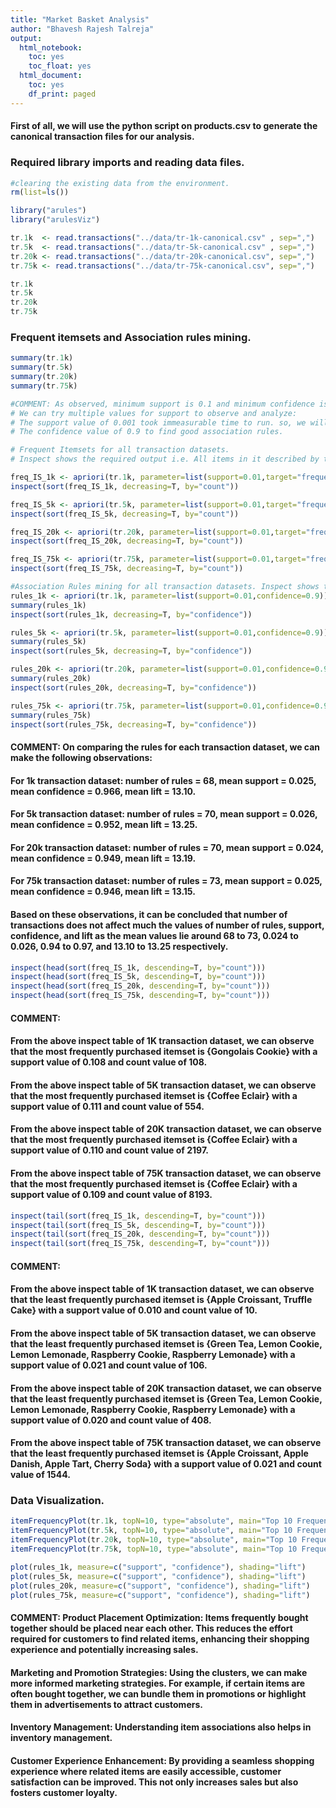 ```yaml
---
title: "Market Basket Analysis"
author: "Bhavesh Rajesh Talreja"
output:
  html_notebook:
    toc: yes
    toc_float: yes
  html_document:
    toc: yes
    df_print: paged
---
```


#### First of all, we will use the python script on products.csv to generate the canonical transaction files for our analysis.

### Required library imports and reading data files.

```r

#clearing the existing data from the environment.
rm(list=ls())

library("arules")
library("arulesViz")

tr.1k  <- read.transactions("../data/tr-1k-canonical.csv" , sep=",")
tr.5k  <- read.transactions("../data/tr-5k-canonical.csv" , sep=",")
tr.20k <- read.transactions("../data/tr-20k-canonical.csv", sep=",")
tr.75k <- read.transactions("../data/tr-75k-canonical.csv", sep=",")

tr.1k
tr.5k
tr.20k
tr.75k

```
### Frequent itemsets and Association rules mining.

```r

summary(tr.1k)
summary(tr.5k)
summary(tr.20k)
summary(tr.75k)

#COMMENT: As observed, minimum support is 0.1 and minimum confidence is 0.8.
# We can try multiple values for support to observe and analyze:
# The support value of 0.001 took immeasurable time to run. so, we will try with 0.01.
# The confidence value of 0.9 to find good association rules.

# Frequent Itemsets for all transaction datasets.
# Inspect shows the required output i.e. All items in it described by the product name and along with it, the support of that itemset.

freq_IS_1k <- apriori(tr.1k, parameter=list(support=0.01,target="frequent itemsets"))
inspect(sort(freq_IS_1k, decreasing=T, by="count"))

freq_IS_5k <- apriori(tr.5k, parameter=list(support=0.01,target="frequent itemsets"))
inspect(sort(freq_IS_5k, decreasing=T, by="count"))

freq_IS_20k <- apriori(tr.20k, parameter=list(support=0.01,target="frequent itemsets"))
inspect(sort(freq_IS_20k, decreasing=T, by="count"))

freq_IS_75k <- apriori(tr.75k, parameter=list(support=0.01,target="frequent itemsets"))
inspect(sort(freq_IS_75k, decreasing=T, by="count"))

#Association Rules mining for all transaction datasets. Inspect shows the required output i.e. for each rule: the antecedent, the consequent, the support of the rule, the confidence of the rule.
rules_1k <- apriori(tr.1k, parameter=list(support=0.01,confidence=0.9))
summary(rules_1k)
inspect(sort(rules_1k, decreasing=T, by="confidence"))

rules_5k <- apriori(tr.5k, parameter=list(support=0.01,confidence=0.9))
summary(rules_5k)
inspect(sort(rules_5k, decreasing=T, by="confidence"))

rules_20k <- apriori(tr.20k, parameter=list(support=0.01,confidence=0.9))
summary(rules_20k)
inspect(sort(rules_20k, decreasing=T, by="confidence"))

rules_75k <- apriori(tr.75k, parameter=list(support=0.01,confidence=0.9))
summary(rules_75k)
inspect(sort(rules_75k, decreasing=T, by="confidence"))

```

#### COMMENT: On comparing the rules for each transaction dataset, we can make the following observations:
#### For 1k transaction dataset: number of rules = 68, mean support = 0.025, mean confidence = 0.966, mean lift = 13.10.
#### For 5k transaction dataset: number of rules = 70, mean support = 0.026, mean confidence = 0.952, mean lift = 13.25.
#### For 20k transaction dataset: number of rules = 70, mean support = 0.024, mean confidence = 0.949, mean lift = 13.19.
#### For 75k transaction dataset: number of rules = 73, mean support = 0.025, mean confidence = 0.946, mean lift = 13.15.
#### Based on these observations, it can be concluded that number of transactions does not affect much the values of number of rules, support, confidence, and lift as the mean values lie around 68 to 73, 0.024 to 0.026, 0.94 to 0.97, and  13.10 to 13.25 respectively.

```r

inspect(head(sort(freq_IS_1k, descending=T, by="count")))
inspect(head(sort(freq_IS_5k, descending=T, by="count")))
inspect(head(sort(freq_IS_20k, descending=T, by="count")))
inspect(head(sort(freq_IS_75k, descending=T, by="count")))

```

#### COMMENT: 
#### From the above inspect table of 1K transaction dataset, we can observe that the most frequently purchased itemset is {Gongolais Cookie} with a support value of 0.108 and count value of 108.
#### From the above inspect table of 5K transaction dataset, we can observe that the most frequently purchased itemset is {Coffee Eclair} with a support value of 0.111 and count value of 554.
#### From the above inspect table of 20K transaction dataset, we can observe that the most frequently purchased itemset is {Coffee Eclair} with a support value of 0.110 and count value of 2197.
#### From the above inspect table of 75K transaction dataset, we can observe that the most frequently purchased itemset is {Coffee Eclair} with a support value of 0.109 and count value of 8193.

```r

inspect(tail(sort(freq_IS_1k, descending=T, by="count")))
inspect(tail(sort(freq_IS_5k, descending=T, by="count")))
inspect(tail(sort(freq_IS_20k, descending=T, by="count")))
inspect(tail(sort(freq_IS_75k, descending=T, by="count")))

```

#### COMMENT: 
#### From the above inspect table of 1K transaction dataset, we can observe that the least frequently purchased itemset is {Apple Croissant, Truffle Cake} with a support value of 0.010 and count value of 10.
#### From the above inspect table of 5K transaction dataset, we can observe that the least frequently purchased itemset is {Green Tea, Lemon Cookie, Lemon Lemonade, Raspberry Cookie, Raspberry Lemonade} with a support value of 0.021 and count value of 106.
#### From the above inspect table of 20K transaction dataset, we can observe that the least frequently purchased itemset is {Green Tea, Lemon Cookie, Lemon Lemonade, Raspberry Cookie, Raspberry Lemonade} with a support value of 0.020 and count value of 408.
#### From the above inspect table of 75K transaction dataset, we can observe that the least frequently purchased itemset is {Apple Croissant, Apple Danish, Apple Tart, Cherry Soda} with a support value of 0.021 and count value of 1544.

### Data Visualization.

```r

itemFrequencyPlot(tr.1k, topN=10, type="absolute", main="Top 10 Frequent Items - 1k Transactions")
itemFrequencyPlot(tr.5k, topN=10, type="absolute", main="Top 10 Frequent Items - 5k Transactions")
itemFrequencyPlot(tr.20k, topN=10, type="absolute", main="Top 10 Frequent Items - 20k Transactions")
itemFrequencyPlot(tr.75k, topN=10, type="absolute", main="Top 10 Frequent Items - 75k Transactions")

```

```r

plot(rules_1k, measure=c("support", "confidence"), shading="lift")
plot(rules_5k, measure=c("support", "confidence"), shading="lift")
plot(rules_20k, measure=c("support", "confidence"), shading="lift")
plot(rules_75k, measure=c("support", "confidence"), shading="lift")

```

#### COMMENT: Product Placement Optimization: Items frequently bought together should be placed near each other. This reduces the effort required for customers to find related items, enhancing their shopping experience and potentially increasing sales.
#### Marketing and Promotion Strategies: Using the clusters, we can make more informed marketing strategies. For example, if certain items are often bought together, we can bundle them in promotions or highlight them in advertisements to attract customers.
#### Inventory Management: Understanding item associations also helps in inventory management.
#### Customer Experience Enhancement: By providing a seamless shopping experience where related items are easily accessible, customer satisfaction can be improved. This not only increases sales but also fosters customer loyalty.


